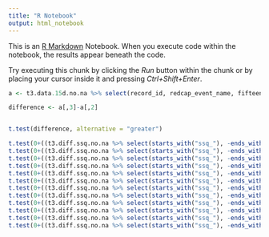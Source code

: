 ```yaml
---
title: "R Notebook"
output: html_notebook
---
```


This is an [R Markdown](http://rmarkdown.rstudio.com) Notebook. When you execute code within the notebook, the results appear beneath the code. 

Try executing this chunk by clicking the *Run* button within the chunk or by placing your cursor inside it and pressing *Ctrl+Shift+Enter*. 

```r
a <- t3.data.15d.no.na %>% select(record_id, redcap_event_name, fifteen_d_3_hear) %>% spread(key="redcap_event_name", value="fifteen_d_3_hear") %>% na.omit() %>% mutate_if(is.ordered, as.numeric)

difference <- a[,3]-a[,2]


t.test(difference, alternative = "greater")
```

```r

t.test(0+((t3.diff.ssq.no.na %>% select(starts_with("ssq_"), -ends_with("_mean")))[,1]), alternative = "greater")
t.test(0+((t3.diff.ssq.no.na %>% select(starts_with("ssq_"), -ends_with("_mean")))[,2]), alternative = "greater")
t.test(0+((t3.diff.ssq.no.na %>% select(starts_with("ssq_"), -ends_with("_mean")))[,3]), alternative = "greater")
t.test(0+((t3.diff.ssq.no.na %>% select(starts_with("ssq_"), -ends_with("_mean")))[,4]), alternative = "greater")
t.test(0+((t3.diff.ssq.no.na %>% select(starts_with("ssq_"), -ends_with("_mean")))[,5]), alternative = "greater")
t.test(0+((t3.diff.ssq.no.na %>% select(starts_with("ssq_"), -ends_with("_mean")))[,6]), alternative = "greater")
t.test(0+((t3.diff.ssq.no.na %>% select(starts_with("ssq_"), -ends_with("_mean")))[,7]), alternative = "greater")
t.test(0+((t3.diff.ssq.no.na %>% select(starts_with("ssq_"), -ends_with("_mean")))[,8]), alternative = "greater")
t.test(0+((t3.diff.ssq.no.na %>% select(starts_with("ssq_"), -ends_with("_mean")))[,9]), alternative = "greater")
t.test(0+((t3.diff.ssq.no.na %>% select(starts_with("ssq_"), -ends_with("_mean")))[,10]), alternative = "greater")
t.test(0+((t3.diff.ssq.no.na %>% select(starts_with("ssq_"), -ends_with("_mean")))[,11]), alternative = "greater")
t.test(0+((t3.diff.ssq.no.na %>% select(starts_with("ssq_"), -ends_with("_mean")))[,12]), alternative = "greater")

```

